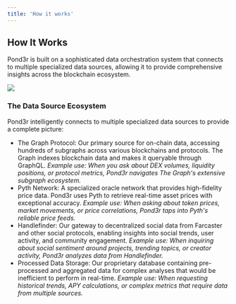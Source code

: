 ```yaml
---
title: 'How it works'
---
```


## How It Works
Pond3r is built on a sophisticated data orchestration system that connects to multiple specialized data sources, allowing it to provide comprehensive insights across the blockchain ecosystem.

<Frame>
  <img src="/images/howitworks.png" style={{ borderRadius: '0.5rem' }} />
</Frame>

### The Data Source Ecosystem

Pond3r intelligently connects to multiple specialized data sources to provide a complete picture:

- The Graph Protocol: Our primary source for on-chain data, accessing hundreds of subgraphs across various blockchains and protocols. The Graph indexes blockchain data and makes it queryable through GraphQL.
  _Example use: When you ask about DEX volumes, liquidity positions, or protocol metrics, Pond3r navigates The Graph's extensive subgraph ecosystem._
- Pyth Network: A specialized oracle network that provides high-fidelity price data. Pond3r uses Pyth to retrieve real-time asset prices with exceptional accuracy.
  _Example use: When asking about token prices, market movements, or price correlations, Pond3r taps into Pyth's reliable price feeds._
- Handlefinder: Our gateway to decentralized social data from Farcaster and other social protocols, enabling insights into social trends, user activity, and community engagement.
  _Example use: When inquiring about social sentiment around projects, trending topics, or creator activity, Pond3r analyzes data from Handlefinder._
- Processed Data Storage: Our proprietary database containing pre-processed and aggregated data for complex analyses that would be inefficient to perform in real-time.
  _Example use: When requesting historical trends, APY calculations, or complex metrics that require data from multiple sources._
